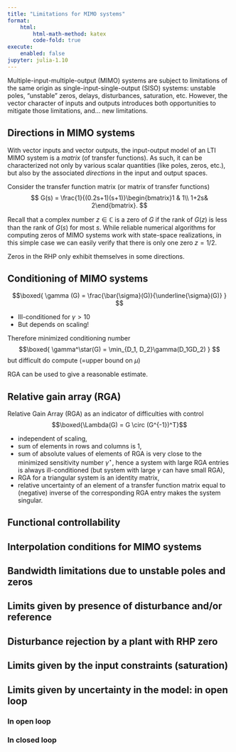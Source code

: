 ```yaml
---
title: "Limitations for MIMO systems"
format:
    html:
        html-math-method: katex
        code-fold: true
execute:
    enabled: false
jupyter: julia-1.10
---
```


Multiple-input-multiple-output (MIMO) systems are subject to limitations of the same origin as single-input-single-output (SISO) systems: unstable poles, "unstable" zeros, delays, disturbances, saturation, etc. However, the vector character of inputs and outputs introduces both opportunities to mitigate those limitations, and... new limitations.

## Directions in MIMO systems

With vector inputs and vector outputs, the input-output model of an LTI MIMO system is a *matrix* (of transfer functions). As such, it can be characterized not only by various scalar quantities (like poles, zeros, etc.), but also by the associated *directions* in the input and output spaces.

::: {#exm-mimo-zeros-directions}
Consider the transfer function matrix (or matrix of transfer functions)
$$
G(s) = \frac{1}{(0.2s+1)(s+1)}\begin{bmatrix}1 & 1\\ 1+2s& 2\end{bmatrix}.
$$

Recall that a complex number $z\in\mathbb C$ is a zero of $G$ if the rank of $G(z)$ is less than the rank  of $G(s)$ for most $s$. While reliable numerical algorithms for computing zeros of MIMO systems work with state-space realizations, in this simple case we can easily verify that there is only one zero $z=1/2$.



Zeros in the RHP only exhibit themselves in some directions.

:::

## Conditioning of MIMO systems

$$\boxed{
\gamma (G) = \frac{\bar{\sigma}(G)}{\underline{\sigma}(G)}
}
$$

- Ill-conditioned for $\gamma>10$
- But depends on scaling!

Therefore minimized conditioning number
$$\boxed{
\gamma^\star(G) = \min_{D_1, D_2}\gamma(D_1GD_2)
}
$$
but difficult do compute (=upper bound on $\mu$)

RGA can be used to give a reasonable estimate.

## Relative gain array (RGA)

Relative Gain Array (RGA) as an indicator of difficulties with control
$$\boxed{\Lambda(G) = G \circ (G^{-1})^T}$$

- independent of scaling,
- sum of elements in rows and columns is 1,
- sum of absolute values of elements of RGA is very close to the minimized sensitivity number $\gamma^\star$, hence a system with large RGA entries is always ill-conditioned (but system with large $\gamma$ can have small RGA),
- RGA for a triangular system is an identity matrix,
- relative uncertainty of an element of a transfer function matrix equal to (negative) inverse of the corresponding RGA entry makes the system singular.

## Functional controllability

## Interpolation conditions for MIMO systems

## Bandwidth limitations due to unstable poles and zeros

## Limits given by presence of disturbance and/or reference

## Disturbance rejection by a plant with RHP zero

## Limits given by the input constraints (saturation)

## Limits given by uncertainty in the model: in open loop

### In open loop

### In closed loop

